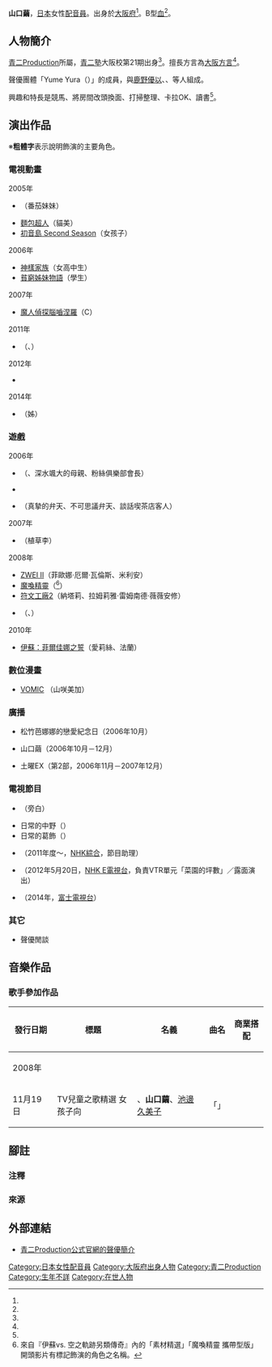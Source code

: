 {{multiple issues|
{{Notability Unreferenced|time=2016-06-21T09:47:11+00:00}}
{{Primarysources|time=2016-06-21T09:47:11+00:00}}
}}
{{noteTA|G1=Anime}}
{{配音員
|姓名= 山口繭
|圖片= 
|尺寸= 
|替代= 
|簡介= 
|本名= 
|外文名= 
|外文= 
|羅馬拼音= 
|英文名= 
|暱稱= 
|藝名= 
|國籍= 
|籍貫= 
|出生地= 
|出身地= {{JPN}}[[大阪府|大阪府]]
|死歿地= 
|出生名= 
|生年= 
|生月= 1
|生日= 4
|歿年= 
|歿月= 
|歿日= 
|血型= B型
|配演語言= 
|教育程度= 
|母校= 
|所屬= [[青二製作|青二Production]]
|宗教信仰= 
|配偶= 
|任職紀錄= 2005年－
|出道作= 
|代表作= 
|網站= 
|其他= 
|module= {{japanese|embed=yes|山口 繭|やまぐち まゆ|Yamaguchi Mayu}}
}}
'''山口繭'''{{BD||1月4日<ref name="aoni-pro">{{Cite news|date=|url=http://www.aoni.co.jp/actress/ya/yamaguchi-mayu.html|title=青二Production公式官網的聲優簡介|work=|publisher=[[青二製作|青二Production]]|accessdate=2016-06-21|language=ja|archive-date=2016-03-05|archive-url=https://web.archive.org/web/20160305012834/http://www.aoni.co.jp/actress/ya/yamaguchi-mayu.html|dead-url=no}}</ref>||}}，[[日本|日本]]女性[[配音員|配音員]]。出身於[[大阪府|大阪府]]<ref name="aoni-pro" />。B型[[血型|血]]<ref name="aoni-pro" />。

== 人物簡介==
[[青二製作|青二Production]]所屬，[[青二塾|青二塾]]大阪校第21期出身<ref name="aoni-pro" />。擅長方言為[[近畿方言|大阪方言]]<ref name="aoni-pro" />。

聲優團體「Yume Yura（{{lang|ja|ユメユラ}}）」的成員，與[[鹿野優以|鹿野優以]]、{{link-ja|板東愛|板東愛}}、{{link-ja|吉川未來|吉川未来}}等人組成。

興趣和特長是競馬、將房間改頭換面、打掃整理、卡拉OK、讀書<ref name="aoni-pro" />。

== 演出作品 ==
※'''粗體字'''表示說明飾演的主要角色。
=== 電視動畫 ===
; 2005年
* {{link-ja|助人小天才|おでんくん}}（番茄妹妹）
* [[麵包超人|麵包超人]]（貓美）
* [[初音島|初音島 Second Season]]（女孩子）
; 2006年
* [[神樣家族|神樣家族]]（女高中生）
* [[貧窮姊妹物語|貧窮姊妹物語]]（學生）
; 2007年
* [[魔人偵探腦嚙涅羅|魔人偵探腦嚙涅羅]]（{{lang|ja|取り巻き}}C）
; 2011年
* {{lang|ja|{{link-ja|ともだち8にん|ともだち8にん}}}}（'''{{lang|ja|ニコ}}'''、'''{{lang|ja|トッピィ}}'''）
; 2012年
* {{link-ja|自摸摸和努呸呸|ズモモとヌペペ}}
; 2014年
* {{link-ja|怪物語|くつしたがだるだるになっちゃうわけ 〜イマドキ妖怪図鑑〜}}（{{lang|ja|カタムスビ}}姊）

=== 遊戲 ===
; 2006年
* {{link-ja|少女戀愛革命!!|乙女的恋革命★ラブレボ!!}}（{{lang|ja|ミツキ}}、深水颯大的母親、粉絲俱樂部會長）
* {{link-ja|真·三國無雙BB|真・三國無双BB}}
* {{lang|ja|{{link-ja|メガミの笑壺|メガミの笑壺}}}}（真摯的弁天、不可思議弁天、談話喫茶店客人）
; 2007年
* {{link-ja|親親我兒!! ～育子狂想曲～|DEAR My SUN!!〜ムスコ★育成★狂騒曲〜}}（植草李）
; 2008年
* [[雙星物語2|ZWEI II]]（菲歐娜·厄爾·瓦倫斯、米利安）
* [[魔喚精靈|魔喚精靈]]（{{lang|ja|カラール}}<ref group="注">來自『伊蘇vs. 空之軌跡另類傳奇』內的「素材精選」「魔喚精靈 攜帶型版」開頭影片有標記飾演的角色之名稱。</ref>）
* [[符文工廠_-新牧場物語-|符文工廠2]]（納塔莉、拉姆莉雅·雷姆南德·薇薇安修）
* {{link-ja|摔角天使生存者|レッスルエンジェルス|摔角天使生存者2}}（{{lang|ja|アニー·ビーチ}}、{{lang|ja|ロザンヌ·チャン}}）
; 2010年
* [[來自伊蘇的冒險者|伊蘇：菲爾佳娜之誓]]（愛莉絲、法蘭）

=== 數位漫畫 ===
* [[VOMIC|VOMIC]] {{lang|ja|アイスエイジ}}（山咲美加）

=== 廣播 ===
<!--部分節目日文直譯。-->
* {{link-ja|增田岡田的All Night-NIPPON|ますだおかだのオールナイトニッポン}} 松竹芭娜娜的戀愛紀念日（2006年10月）
* {{lang|ja|{{link-ja|ラジオどっとあい|ラジオどっとあい}}}} 山口繭{{lang|ja|のコトノハのススメ}}（2006年10月－12月）
* {{lang|ja|{{link-ja|おしゃべりやってまーす|おしゃべりやってまーす}}}}土曜EX（第2部，2006年11月－2007年12月）

=== 電視節目 ===
<!--部分節目日文直譯。-->
* {{lang|ja|{{link-ja|人生交換プログラム ライ⇔トレ|人生交換プログラム ライ⇔トレ}}}}（旁白）
* 日常的中野（{{link-ja|JCN中野|シティテレビ中野}}）
* 日常的葛飾（{{link-ja|舊JCN葛飾|JCNコアラ葛飾}}）
* {{lang|ja|{{link-ja|歌うコンシェルジュ♪|歌うコンシェルジュ}}}}（2011年度～，[[NHK綜合頻道|NHK綜合]]，節目助理）
* {{link-ja|趣味的園藝 蔬菜的時間|趣味の園芸 やさいの時間}}（2012年5月20日，[[NHK教育頻道|NHK E電視台]]，負責VTR單元「菜園的坪數」／露面演出）
* {{link-ja|問答30 ～團結吧！～|クイズ30〜団結せよ!〜}}（2014年，[[富士電視台|富士電視台]]）

=== 其它 ===
* 聲優閒談

== 音樂作品 ==
=== 歌手參加作品 ===
{|class="wikitable" style="font-size:small" 
!style="width:4.5em"|發行日期!!標題!!名義!!曲名!!商業搭配
|-
!colspan="5"|2008年
|-
|11月19日
|TV兒童之歌精選 女孩子向
|{{lang|ja|[[有島Moyu|有島モユ]]}}、'''山口繭'''、[[池邊久美子|池邊久美子]]
|「{{lang|ja|{{link-ja|アナタボシ|アナタボシ}}}}」
|
|}

== 腳註 ==
=== 注釋 ===
{{reflist|group="注"}}

=== 來源 ===
{{reflist}}

== 外部連結 ==
* [http://www.aoni.co.jp/actress/ya/yamaguchi-mayu.html 青二Production公式官網的聲優簡介] {{Wayback|url=http://www.aoni.co.jp/actress/ya/yamaguchi-mayu.html |date=20160305012834 }} {{ja icon}}

{{青二Production}}
{{Radio Dottoai}}
{{DEFAULTSORT:Yamaguchi Mayu}}
[[Category:日本女性配音員|Category:日本女性配音員]]
[[Category:大阪府出身人物|Category:大阪府出身人物]]
[[Category:青二Production|Category:青二Production]]
[[Category:生年不詳|Category:生年不詳]]
[[Category:在世人物|Category:在世人物]]